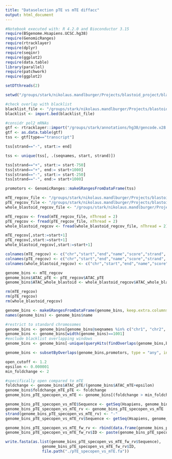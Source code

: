 ```yaml
---
title: "Dataselection pTE vs mTE diffacc"
output: html_document
---
```


```r
#Notebook executed with: R 4.2.0 and Bioconductor 3.15
require(BSgenome.Hsapiens.UCSC.hg38)
require(GenomicRanges)
require(rtracklayer)
require(dplyr)
require(seqinr)
require(ggplot2)
require(data.table)
library(parallel)
require(patchwork)
require(ggplot2)

setDTthreads(2)
```

```r
setwd("/groups/stark/nikolaus.mandlburger/Projects/blastoid_project/blastoid_DL_modelling/res/model_training/pTE/data_selection")
```

```r
#check overlap with blacklist
blacklist_file <- "/groups/stark/nikolaus.mandlburger/Projects/blastoid_project/blastoid_DL_modelling/ext_data/blacklists/hg38/ENCFF356LFX.bed"
blacklist <- import.bed(blacklist_file)
```


```r

#considr pol2 mRNAs
gtf <- rtracklayer::import("/groups/stark/annotations/hg38/gencode.v28.primary_assembly.annotation.gtf.gz")
gtf <- as.data.table(gtf)
tss <- gtf[type=="transcript"]

tss[strand=="-", start:= end]

tss <- unique(tss[, .(seqnames, start, strand)])

tss[strand=="+", start:= start-750]
tss[strand=="+", end:= start+1000]
tss[strand=="-", start:= start-250]
tss[strand=="-", end:= start+1000]

promotors <- GenomicRanges::makeGRangesFromDataFrame(tss)
```



```r
mTE_regcov_file <- "/groups/stark/nikolaus.mandlburger/Projects/blastoid_project/blastoid_DL_modelling/res/pseudobulks/mTE/Regions_coverage_mural_TE_cell_96h_rpm_norm.bed"
pTE_regcov_file <- "/groups/stark/nikolaus.mandlburger/Projects/blastoid_project/blastoid_DL_modelling/res/pseudobulks/pTE/Regions_coverage_polar_cell_96h_rpm_norm.bed"
whole_blastoid_regcov_file <- "/groups/stark/nikolaus.mandlburger/Projects/blastoid_project/blastoid_DL_modelling/res/pseudobulks/overall_blastoid/Regions_coverage_overall_cells_96h_rpm_norm.bed"

mTE_regcov <- fread(mTE_regcov_file, nThread = 2) 
pTE_regcov <- fread(pTE_regcov_file, nThread = 2) 
whole_blastoid_regcov <- fread(whole_blastoid_regcov_file, nThread = 2)

mTE_regcov[,start:=start+1]
pTE_regcov[,start:=start+1]
whole_blastoid_regcov[,start:=start+1]

colnames(mTE_regcov) <- c("chr","start","end","name","score","strand", "ATAC_mTE")
colnames(pTE_regcov) <- c("chr","start","end","name","score","strand", "ATAC_pTE")
colnames(whole_blastoid_regcov) <- c("chr","start","end","name","score","strand", "ATAC_whole_blastoid")

genome_bins <- mTE_regcov
genome_bins$ATAC_pTE <- pTE_regcov$ATAC_pTE
genome_bins$ATAC_whole_blastoid <- whole_blastoid_regcov$ATAC_whole_blastoid

rm(mTE_regcov)
rm(pTE_regcov)
rm(whole_blastoid_regcov)

genome_bins <- makeGRangesFromDataFrame(genome_bins, keep.extra.columns = T, seqinfo = Hsapiens@seqinfo)
names(genome_bins) <- genome_bins$name

#restrict to standard chromosomes
genome_bins <- genome_bins[genome_bins@seqnames %in% c("chr1", "chr2", "chr3", "chr4", "chr5", "chr6", "chr7", "chr8", "chr9","chr10","chr11","chr12","chr13","chr14","chr15","chr16","chr17","chr18","chr19","chr20","chr21","chr22")]
genome_bins <- genome_bins[width(genome_bins)==1001]
#exclude blacklist overlapping windows
genome_bins <- genome_bins[-unique(queryHits(findOverlaps(genome_bins,blacklist,type="any")))]
```

```r
genome_bins <- subsetByOverlaps(genome_bins,promotors, type = "any", invert = TRUE)
```

```r
open_cutoff <- 1.2
epsilon <- 0.000001
min_foldchange <- 2

#specifically open compared to mTE
foldchange <- genome_bins$ATAC_pTE/(genome_bins$ATAC_mTE+epsilon)
genome_bins$foldchange_mTE_pTE <- foldchange
genome_bins_pTE_specopen_vs_mTE <- genome_bins[(foldchange > min_foldchange) & (genome_bins$ATAC_pTE>open_cutoff)]
```


```r
genome_bins_pTE_specopen_vs_mTE$Sequence <- getSeq(Hsapiens, genome_bins_pTE_specopen_vs_mTE)
genome_bins_pTE_specopen_vs_mTE_rv <- genome_bins_pTE_specopen_vs_mTE
strand(genome_bins_pTE_specopen_vs_mTE_rv) <- "-"
genome_bins_pTE_specopen_vs_mTE_rv$Sequence <- getSeq(Hsapiens, genome_bins_pTE_specopen_vs_mTE_rv)

genome_bins_pTE_specopen_vs_mTE_fw_rv <- rbind(data.frame(genome_bins_pTE_specopen_vs_mTE),data.frame(genome_bins_pTE_specopen_vs_mTE_rv))
genome_bins_pTE_specopen_vs_mTE_fw_rv$ID <- paste(genome_bins_pTE_specopen_vs_mTE_fw_rv$seqnames, genome_bins_pTE_specopen_vs_mTE_fw_rv$start, genome_bins_pTE_specopen_vs_mTE_fw_rv$end, genome_bins_pTE_specopen_vs_mTE_fw_rv$strand, sep="_")

write.fasta(as.list(genome_bins_pTE_specopen_vs_mTE_fw_rv$Sequence),
                genome_bins_pTE_specopen_vs_mTE_fw_rv$ID,
                file.path("./pTE_specopen_vs_mTE.fa"))
```
